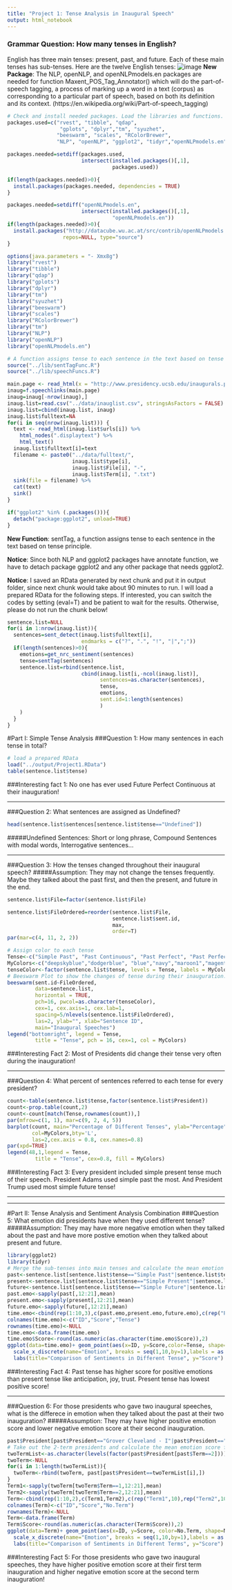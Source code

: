 ```yaml
---
title: "Project 1: Tense Analysis in Inaugural Speech"
output: html_notebook
---
```


### Grammar Question: How many tenses in English?
English has three main tenses: present, past, and future. Each of these main tenses has sub-tenses. Here are the twelve English tenses:
![image](../figs/verbtenses.jpg)
**New Package**: The NLP, openNLP, and openNLPmodels.en packages are needed for function
Maxent_POS_Tag_Annotator() which will do the part-of-speech tagging, a process of marking up a word in a text (corpus) as corresponding to a particular part of speech, based on both its definition and its context. (https://en.wikipedia.org/wiki/Part-of-speech_tagging)
```r
# Check and install needed packages. Load the libraries and functions. 
packages.used=c("rvest", "tibble", "qdap", 
                 "gplots", "dplyr","tm", "syuzhet", 
                "beeswarm", "scales", "RColorBrewer",
                "NLP", "openNLP", "ggplot2", "tidyr","openNLPmodels.en")

packages.needed=setdiff(packages.used, 
                        intersect(installed.packages()[,1], 
                                  packages.used))

if(length(packages.needed)>0){
  install.packages(packages.needed, dependencies = TRUE)
}

packages.needed=setdiff("openNLPmodels.en", 
                        intersect(installed.packages()[,1], 
                                  "openNLPmodels.en"))
if(length(packages.needed)>0){
  install.packages("http://datacube.wu.ac.at/src/contrib/openNLPmodels.en_1.5-1.tar.gz",
                  repos=NULL, type="source")
}

options(java.parameters = "- Xmx8g")
library("rvest")
library("tibble")
library("qdap")
library("gplots")
library("dplyr")
library("tm")
library("syuzhet")
library("beeswarm")
library("scales")
library("RColorBrewer")
library("tm")
library("NLP")
library("openNLP")
library("openNLPmodels.en")

# A function assigns tense to each sentence in the text based on tense principle.
source("../lib/sentTagFunc.R") 
source("../lib/speechFuncs.R")

main.page <- read_html(x = "http://www.presidency.ucsb.edu/inaugurals.php")
inaug=f.speechlinks(main.page)
inaug=inaug[-nrow(inaug),] 
inaug.list=read.csv("../data/inauglist.csv", stringsAsFactors = FALSE)
inaug.list=cbind(inaug.list, inaug)
inaug.list$fulltext=NA
for(i in seq(nrow(inaug.list))) {
  text <- read_html(inaug.list$urls[i]) %>% 
    html_nodes(".displaytext") %>% 
    html_text() 
  inaug.list$fulltext[i]=text
  filename <- paste0("../data/fulltext/", 
                     inaug.list$type[i],
                     inaug.list$File[i], "-", 
                     inaug.list$Term[i], ".txt")
  sink(file = filename) %>% 
  cat(text) 
  sink() 
}

if("ggplot2" %in% (.packages())){
  detach("package:ggplot2", unload=TRUE) 
}
```
**New Function**: sentTag, a function assigns tense to each sentence in the text based on tense principle.

**Notice**: Since both NLP and ggplot2 packages have annotate function, we have to detach package ggplot2 and any other package that needs ggplot2.

**Notice**: I saved an RData generated by next chunk and put it in output folder, since next chunk would take about 90 minutes to run. I will load a prepared RData for the following steps. If interested, you can switch the codes by setting (eval=T) and be patient to wait for the results. Otherwise, please do not run the chunk below!
```r
sentence.list=NULL
for(i in 1:nrow(inaug.list)){
  sentences=sent_detect(inaug.list$fulltext[i],
                        endmarks = c("?", ".", "!", "|",";"))
  if(length(sentences)>0){
    emotions=get_nrc_sentiment(sentences)
    tense=sentTag(sentences)
    sentence.list=rbind(sentence.list, 
                        cbind(inaug.list[i,-ncol(inaug.list)],
                              sentences=as.character(sentences), 
                              tense,
                              emotions,
                              sent.id=1:length(sentences)
                              )
    )
  }
}
```
#Part I: Simple Tense Analysis
###Question 1: How many sentences in each tense in total?
```r
# load a prepared RData 
load("../output/Project1.RData")
table(sentence.list$tense)
```
###Interesting fact 1: No one has ever used Future Perfect Continuous at their inauguration!

***

###Question 2: What sentences are assigned as Undefined?
```r
head(sentence.list$sentences[sentence.list$tense=="Undefined"])
```
#####Undefined Sentences: Short or long phrase, Compound Sentences with modal words, Interrogative sentences...

***

###Question 3: How the tenses changed throughout their inaugural speech?
#####Assumption: They may not change the tenses frequently. Maybe they talked about the past first, and then the present, and future in the end.
```r
sentence.list$File=factor(sentence.list$File)

sentence.list$FileOrdered=reorder(sentence.list$File, 
                                  sentence.list$sent.id, 
                                  max, 
                                  order=T)
par(mar=c(4, 11, 2, 2))

# Assign color to each tense 
Tense<-c("Simple Past", "Past Continuous", "Past Perfect", "Past Perfect Continuous", "Simple Present", "Present Continuous", "Present Perfect", "Present Perfect Continuous", "Simple Future","Future Continuous","Future Perfect","Undefined")
MyColors<-c("deepskyblue","dodgerblue", "blue","navy","maroon1","magenta","orchid", "purple","yellow","orange","orangered", "grey")
tenseColor<-factor(sentence.list$tense, levels = Tense, labels = MyColors)
# Beeswarm Plot to show the changes of tense during their inauguration.
beeswarm(sent.id~FileOrdered, 
         data=sentence.list,
         horizontal = TRUE,
         pch=16, pwcol=as.character(tenseColor),
         cex=1, cex.axis=1, cex.lab=1,
         spacing=5/nlevels(sentence.list$FileOrdered),
         las=2, ylab="", xlab="Sentence ID",
         main="Inaugural Speeches")
legend("bottomright", legend = Tense,
         title = "Tense", pch = 16, cex=1, col = MyColors)
```
###Interesting Fact 2: Most of Presidents did change their tense very often during the inauguration!


***

###Question 4: What percent of sentences referred to each tense for every president?
```r
count<-table(sentence.list$tense,factor(sentence.list$President))
count<-prop.table(count,2)
count<-count[match(Tense,rownames(count)),]
par(mfrow=c(1, 1), mar=c(9, 2, 4, 5))
barplot(count, main="Percentage of Different Tenses", ylab="Percentage",
        col=MyColors,bty='L',
        las=2,cex.axis = 0.8, cex.names=0.8)
par(xpd=TRUE)
legend(48,1,legend = Tense,
         title = "Tense", cex=0.8, fill = MyColors)
```
###Interesting Fact 3: Every president included simple present tense much of their speech. President Adams used simple past the most. And President Trump used most simple future tense!


***
***


#Part II: Tense Analysis and Sentiment Analysis Combination
###Question 5: What emotion did presidents have when they used different tense?
#####Assumption: They may have more negative emotion when they talked about the past and have more postive emotion when they talked about present and future.
```r
library(ggplot2)
library(tidyr)
# Merge the sub-tenses into main tenses and calculate the mean emotion scores for each main tenses.
past<-sentence.list[sentence.list$tense=="Simple Past"|sentence.list$tense=="Past Perfect"|sentence.list$tense=="Past Continuous"|sentence.list$tense=="Past Perfect Continuous",]
present<-sentence.list[sentence.list$tense=="Simple Present"|sentence.list$tense=="Present Perfect"|sentence.list$tense=="Present Continuous"|sentence.list$tense=="Present Perfect Continuous",]
future<-sentence.list[sentence.list$tense=="Simple Future"|sentence.list$tense=="Future Perfect"|sentence.list$tense=="Future Continuous"|sentence.list$tense=="Future Perfect Continuous",]
past.emo<-sapply(past[,12:21],mean)
present.emo<-sapply(present[,12:21],mean)
future.emo<-sapply(future[,12:21],mean)
time.emo<-cbind(rep(1:10,3),c(past.emo,present.emo,future.emo),c(rep("Past",10),rep("Present",10),rep("Future",10)))
colnames(time.emo)<-c("ID","Score","Tense")
rownames(time.emo)<-NULL
time.emo<-data.frame(time.emo)
time.emo$Score<-round(as.numeric(as.character(time.emo$Score)),2)
ggplot(data=time.emo)+ geom_point(aes(x=ID, y=Score,color=Tense, shape=Tense, size=1))+
  scale_x_discrete(name="Emotion", breaks = seq(1,10,by=1),labels = as.character(names(past.emo)))+
  labs(title="Comparison of Sentiments in Different Tense", y="Score")
```
###Interesting Fact 4: Past tense has higher score for positive emotions than present tense like anticipation, joy, trust. Present tense has lowest positive score!


***


###Question 6: For those presidents who gave two inaugural speeches, what is the differece in emotion when they talked about the past at their two inauguration?
#####Assumption: They may have higher positive emotion score and lower negative emotion score at their second inauguration.
```r
past$President[past$President=="Grover Cleveland - I"|past$President=="Grover Cleveland - II"]<-"Grover Cleveland"
# Take out the 2-term presidents and calculate the mean emotion score for each term.
twoTermList<-as.character(levels(factor(past$President[past$Term==2])))
twoTerm<-NULL
for(i in 1:length(twoTermList)){
  twoTerm<-rbind(twoTerm, past[past$President==twoTermList[i],])
}
Term1<-sapply(twoTerm[twoTerm$Term==1,12:21],mean)
Term2<-sapply(twoTerm[twoTerm$Term==2,12:21],mean)
Term<-cbind(rep(1:10,2),c(Term1,Term2),c(rep("Term1",10),rep("Term2",10)))
colnames(Term)<-c("ID","Score","No.Term")
rownames(Term)<-NULL
Term<-data.frame(Term)
Term$Score<-round(as.numeric(as.character(Term$Score)),2)
ggplot(data=Term)+ geom_point(aes(x=ID, y=Score, color=No.Term, shape=No.Term, size=1))+
  scale_x_discrete(name="Emotion", breaks = seq(1,10,by=1),labels = as.character(names(Term1)))+
  labs(title="Comparison of Sentiments in Different Terms", y="Score")
```
###Interesting Fact 5: For those presidents who gave two inaugural speeches, they have higher positive emotion score at their first term inauguration and higher negative emotion score at the second term inauguration!